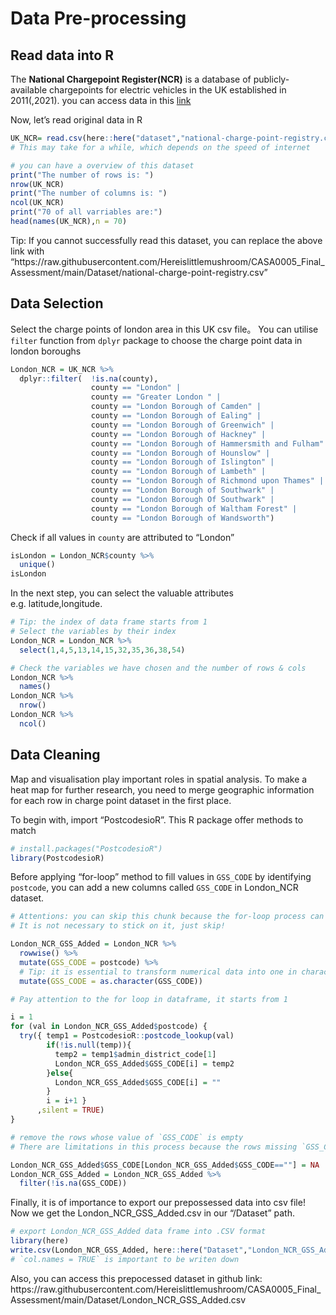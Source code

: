 # Data Pre-processing

## Read data into R

The **National Chargepoint Register(NCR)** is a database of publicly-available chargepoints for electric vehicles in the UK established in 2011(,2021). you can access data in this [link](https://www.gov.uk/guidance/find-and-use-data-on-public-electric-vehicle-chargepoints#accessing-data-on-ncv)

Now, let's read original data in R
```r
UK_NCR= read.csv(here::here("dataset","national-charge-point-registry.csv")) 
# This may take for a while, which depends on the speed of internet

# you can have a overview of this dataset
print("The number of rows is: ")
nrow(UK_NCR)
print("The number of columns is: ")
ncol(UK_NCR)
print("70 of all varriables are:")
head(names(UK_NCR),n = 70)
```

Tip: If you cannot successfully read this dataset, you can replace the above link with "https://raw.githubusercontent.com/Hereislittlemushroom/CASA0005_Final_Assessment/main/Dataset/national-charge-point-registry.csv"

## Data Selection

Select the charge points of london area in this UK csv file。
You can utilise `filter` function from `dplyr` package to choose the charge point data in london boroughs

```r

London_NCR = UK_NCR %>%
  dplyr::filter(  !is.na(county),
                  county == "London" | 
                  county == "Greater London " | 
                  county == "London Borough of Camden" |
                  county == "London Borough of Ealing" | 
                  county == "London Borough of Greenwich" | 
                  county == "London Borough of Hackney" | 
                  county == "London Borough of Hammersmith and Fulham" | 
                  county == "London Borough of Hounslow" | 
                  county == "London Borough of Islington" | 
                  county == "London Borough of Lambeth" | 
                  county == "London Borough of Richmond upon Thames" | 
                  county == "London Borough of Southwark" |
                  county == "London Borough Of Southwark" |
                  county == "London Borough of Waltham Forest" | 
                  county == "London Borough of Wandsworth")
```

Check if all values in `county` are attributed to "London"
```r
isLondon = London_NCR$county %>%
  unique()
isLondon
```

In the next step, you can select the valuable attributes e.g. latitude,longitude.
```r
# Tip: the index of data frame starts from 1
# Select the variables by their index
London_NCR = London_NCR %>%
  select(1,4,5,13,14,15,32,35,36,38,54)

# Check the variables we have chosen and the number of rows & cols
London_NCR %>%
  names()
London_NCR %>%
  nrow()
London_NCR %>%
  ncol()
```

## Data Cleaning

Map and visualisation play important roles in spatial analysis. To make a heat map for further research, you need to merge geographic information for each row in charge point dataset in the first place.

To begin with, import "PostcodesioR". This R package offer methods to match
```r
# install.packages("PostcodesioR")
library(PostcodesioR)
```

Before applying "for-loop" method to fill values in `GSS_CODE` by identifying `postcode`, you can add a new columns called `GSS_CODE` in London_NCR dataset.
```r
# Attentions: you can skip this chunk because the for-loop process can take for a quite long time (about 5 min).
# It is not necessary to stick on it, just skip!

London_NCR_GSS_Added = London_NCR %>%
  rowwise() %>%
  mutate(GSS_CODE = postcode) %>%
  # Tip: it is essential to transform numerical data into one in character
  mutate(GSS_CODE = as.character(GSS_CODE))

# Pay attention to the for loop in dataframe, it starts from 1

i = 1
for (val in London_NCR_GSS_Added$postcode) {
  try({ temp1 = PostcodesioR::postcode_lookup(val)
        if(!is.null(temp)){
          temp2 = temp1$admin_district_code[1]
          London_NCR_GSS_Added$GSS_CODE[i] = temp2
        }else{
          London_NCR_GSS_Added$GSS_CODE[i] = ""
        }
        i = i+1 }
      ,silent = TRUE)
}

# remove the rows whose value of `GSS_CODE` is empty
# There are limitations in this process because the rows missing `GSS_CODE` cannot be included in the dataset, which can slightly affect the research results 

London_NCR_GSS_Added$GSS_CODE[London_NCR_GSS_Added$GSS_CODE==""] = NA
London_NCR_GSS_Added = London_NCR_GSS_Added %>%
  filter(!is.na(GSS_CODE))
```

Finally, it is of importance to export our prepossessed data into csv file! Now we get the London_NCR_GSS_Added.csv in our "/Dataset" path. 

```r
# export London_NCR_GSS_Added data frame into .CSV format
library(here)
write.csv(London_NCR_GSS_Added, here::here("Dataset","London_NCR_GSS_Added.csv"), row.names = FALSE, col.names = TRUE)
# `col.names = TRUE` is important to be writen down
```
Also, you can access this prepocessed dataset in github link:
  https://raw.githubusercontent.com/Hereislittlemushroom/CASA0005_Final_Assessment/main/Dataset/London_NCR_GSS_Added.csv
